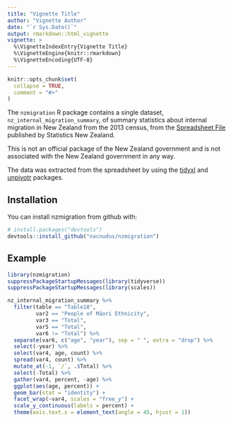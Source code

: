 ```yaml
---
title: "Vignette Title"
author: "Vignette Author"
date: "`r Sys.Date()`"
output: rmarkdown::html_vignette
vignette: >
  %\VignetteIndexEntry{Vignette Title}
  %\VignetteEngine{knitr::rmarkdown}
  %\VignetteEncoding{UTF-8}
---
```


```r
knitr::opts_chunk$set(
  collapse = TRUE,
  comment = "#>"
)
```

The `nzmigration` R package contains a single dataset,
`nz_internal_migration_summary`, of summary statistics about internal migration
in New Zealand from the 2013 census, from the [Spreadsheet
File](http://m.stats.govt.nz/browse_for_stats/population/Migration/internal-migration/tables.aspx)
published by Statistics New Zealand.

This is not an official package of the New Zealand government and is not
associated with the New Zealand government in any way.

The data was extracted from the spreadsheet by using the
[tidyxl](https://nacnudus.github.io/tidyxl) and
[unpivotr](https://nacnudus.github.io/unpivotr) packages.

## Installation

You can install nzmigration from github with:

```r
# install.packages("devtools")
devtools::install_github("nacnudus/nzmigration")
```

## Example

```r
library(nzmigration)
suppressPackageStartupMessages(library(tidyverse))
suppressPackageStartupMessages(library(scales))

nz_internal_migration_summary %>%
  filter(table == "Table18",
         var2 == "People of Māori Ethnicity",
         var3 == "Total",
         var5 == "Total",
         var6 != "Total") %>%
  separate(var6, c("age", "year"), sep = " ", extra = "drop") %>%
  select(-year) %>%
  select(var4, age, count) %>%
  spread(var4, count) %>%
  mutate_at(-1, `/`, .$Total) %>%
  select(-Total) %>%
  gather(var4, percent, -age) %>%
  ggplot(aes(age, percent)) +
  geom_bar(stat = "identity") +
  facet_wrap(~var4, scales = "free_y") +
  scale_y_continuous(labels = percent) +
  theme(axis.text.x = element_text(angle = 45, hjust = 1))
```
